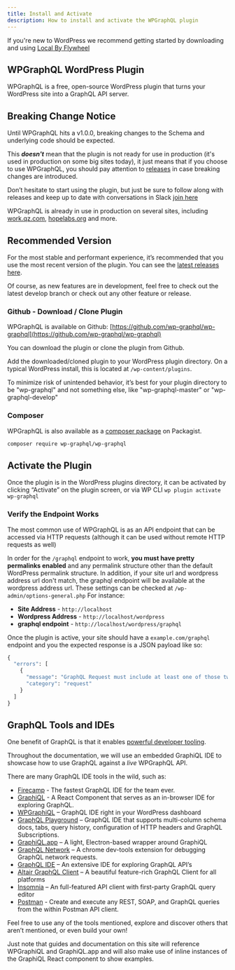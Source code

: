 ```yaml
---
title: Install and Activate
description: How to install and activate the WPGraphQL plugin
---
```



<Note type="warning" title="New to WordPress?">
  If you're new to WordPress we recommend getting started by downloading and
  using <a href="https://localbyflywheel.com/">Local By Flywheel</a>
</Note>

## WPGraphQL WordPress Plugin

WPGraphQL is a free, open-source WordPress plugin that turns your WordPress site into a GraphQL API
server.

## Breaking Change Notice

<Note type="warning">
Until WPGraphQL hits a v1.0.0, breaking changes to the Schema and underlying code should be expected.

This **_doesn't_** mean that the plugin is not ready for use in production (it's used in production
on some big sites today), it just means that if you choose to use WPGraphQL, you should pay attention
to [releases](https://github.com/wp-graphql/wp-graphql/releases) in case breaking changes are introduced.

</Note>

<p></p>

Don’t hesitate to start using the plugin, but just be sure to follow along with releases and keep up
to date with conversations in Slack [join here](https://wpgql-slack.herokuapp.com/)

WPGraphQL is already in use in production on several sites, including [work.qz.com](https://work.qz.com), [hopelabs.org](https://hopelabs.org) and more.

## Recommended Version

For the most stable and performant experience, it’s recommended that you use the most recent version
of the plugin. You can see the [latest releases here](https://github.com/wp-graphql/wp-graphql/releases).

Of course, as new features are in development, feel free to check out the latest develop branch or
check out any other feature or release.

### Github - Download / Clone Plugin
WPGraphQL is available on Github: [https://github.com/wp-graphql/wp-graphql](https://github.com/wp-graphql/wp-graphql)

You can download the plugin or clone the plugin from Github.

Add the downloaded/cloned plugin to your WordPress plugin directory. On a typical WordPress install,
this is located at `/wp-content/plugins`.

<Note type="info" title="Install Directory">
  To minimize risk of unintended behavior, it’s best for your plugin directory
  to be "wp-graphql" and not something else, like "wp-graphql-master" or
  "wp-graphql-develop"
</Note>

### Composer
WPGraphQL is also available as a [composer package](https://packagist.org/packages/wp-graphql/wp-graphql) on Packagist.

```bash
composer require wp-graphql/wp-graphql
```

## Activate the Plugin

Once the plugin is in the WordPress plugins directory, it can be activated by clicking “Activate” on
the plugin screen, or via WP CLI `wp plugin activate wp-graphql`

### Verify the Endpoint Works

The most common use of WPGraphQL is as an API endpoint that can be accessed via HTTP requests
(although it can be used without remote HTTP requests as well)

In order for the `/graphql` endpoint to work, **you must have pretty permalinks enabled** and any permalink structure other than the default WordPress permalink structure. In addition, if your site url and wordpress address url don't match, the graphql endpoint will be available at the wordpress address url. These settings can be checked at `/wp-admin/options-general.php` For instance:

- **Site Address** - `http://localhost`
- **Wordpress Address** - `http://localhost/wordpress`
- **graphql endpoint** - `http://localhost/wordpress/graphql`

Once the plugin is active, your site should have a `example.com/graphql` endpoint and you the
expected response is a JSON payload like so:

```graphql
{
  "errors": [
    {
      "message": "GraphQL Request must include at least one of those two parameters: \"query\" or \"queryId\"",
      "category": "request"
    }
  ]
}
```

## GraphQL Tools and IDEs

One benefit of GraphQL is that it enables [powerful developer tooling](https://github.com/chentsulin/awesome-graphql#tools).

Throughout the documentation, we will use an embedded GraphiQL IDE to showcase how to use GraphQL
against a _live_ WPGraphQL API.

There are many GraphQL IDE tools in the wild, such as:

- [Firecamp](https://firecamp.io/graphql) - The fastest GraphQL IDE for the team ever.
- [GraphiQL](https://github.com/graphql/graphiql) - A React Component that serves as an in-browser IDE for exploring GraphQL.
- [WPGraphiQL](https://github.com/wp-graphql/wp-graphiql) – GraphQL IDE right in your WordPress dashboard
- [GraphQL Playground](https://github.com/graphcool/graphql-playground) – GraphQL IDE that supports multi-column schema docs, tabs, query history, configuration of HTTP headers and GraphQL Subscriptions.
- [GraphiQL.app](https://github.com/skevy/graphiql-app) – A light, Electron-based wrapper around GraphiQL
- [GraphQL Network](https://github.com/Ghirro/graphql-network) – A chrome dev-tools extension for debugging GraphQL network requests.
- [GraphQL IDE](https://github.com/redound/graphql-ide) – An extensive IDE for exploring GraphQL API’s
- [Altair GraphQL Client](https://github.com/imolorhe/altair) – A beautiful feature-rich GraphQL Client for all platforms
- [Insomnia](https://insomnia.rest/) – An full-featured API client with first-party GraphQL query editor
- [Postman](https://www.postman.com/) - Create and execute any REST, SOAP, and GraphQL queries from the within Postman API client.

<Note type="info">
Feel free to use any of the tools mentioned, explore and discover others that aren’t mentioned, or even build your own!

Just note that guides and documentation on this site will reference WPGraphiQL and GraphiQL.app and will also make use of inline instances of the GraphiQL React component to show examples.

</Note>
